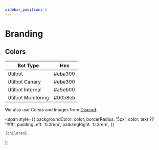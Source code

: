 ```yaml
---
sidebar_position: 3
---
```


# Branding

## Colors

| Bot Type           | Hex                                                   |
| ------------------ | ----------------------------------------------------- |
| Utilbot            | <Label color="#eba300" text="#000000">#eba300</Label> |
| Utilbot Canary     | <Label color="#ebe300" text="#000000">#ebe300</Label> |
| Utilbot Internal   | <Label color="#a5eb00" text="#000000">#a5eb00</Label> |
| Utilbot Monitoring | <Label color="#00b8eb" text="#000000">#00b8eb</Label> |

We also use Colors and Images from [Discord](https://discord.com/branding).

  <span
    style={{
      backgroundColor: color,
      borderRadius: '5px',
      color: text ?? '#fff',
      paddingLeft: '0.2rem',
      paddingRight: '0.2rem',
    }}
  >
    {children}
  </span>
);
